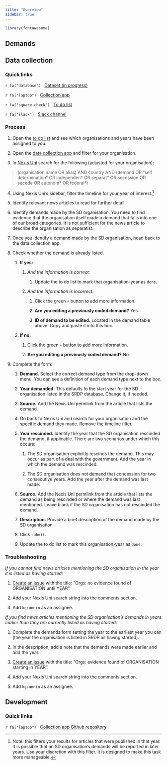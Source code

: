 ```yaml
---
title: "Overview"
sidebar: true
---
```


```r
library(fontawesome)
```

## Demands

## Data collection

### Quick links

`r fa("database")`   [Dataset (in progress)](https://docs.google.com/spreadsheets/d/10xqTzgD1O-lVC_tMKyk0pjQNIpTeykhlOj7VllvOfx4/edit#gid=0)

`r fa("laptop")`   [Collection app](https://hgoers.shinyapps.io/SRDP_demands_app/)

`r fa("square-check")`   [To do list](https://docs.google.com/spreadsheets/d/1OrEXud6ZejbCzY_-1AkLnMoq3niH-_qyr5CxTzM5olk/edit#gid=0)

`r fa("slack")`   [Slack channel](https://fragprojectco-xiy4179.slack.com/archives/C03AKSE5JVD)

### Process

1.  Open the [to do list](https://docs.google.com/spreadsheets/d/1OrEXud6ZejbCzY_-1AkLnMoq3niH-_qyr5CxTzM5olk/edit#gid=0) and see which organisations and years have been assigned to you.

2.  Open the [data collection app](https://hgoers.shinyapps.io/SRDP_demands_app/) and filter for your organisation.

3.  In [Nexis Uni](https://advance-lexis-com.proxy-um.researchport.umd.edu/bisacademicresearchhome?crid=de8a818a-316f-426e-a73f-b397ca2d4402&pdmfid=1516831&pdisurlapi=true) search for the following (adjusted for your organisation):

> (organisation name OR alias) AND country AND (demand OR "self determination" OR independen\* OR separat\* OR secession OR secede OR autonom\* OR federal\*)

4.  Using Nexis Uni's sidebar, filter the timeline for your year of interest.[^1]

[^1]: Note: this filters your results for articles that were published in that year. It is possible that an SD organisation's demands will be reported in later years. Use your discretion with this filter. It is designed to make this task more manageable.

5.  Identify relevant news articles to read for further detail.

6.  Identify demands made by the SD organisation. You need to find evidence that the organisation itself made a demand that falls into one of our broad categories. It is not sufficient for the news article to describe the organisation as separatist.

7.  Once you identify a demand made by the SD organisation, head back to the data collection app.

8.  Check whether the demand is already listed.

    1.  **If yes:**

        1.  *And the information is correct:*

            1.  Update the to do list to mark that organisation-year as `done`.

        2.  *And the information is incorrect:*

            1.  Click the green `+` button to add more information.

            2.  **Are you editing a previously coded demand?** Yes.

            3.  **ID of demand to be edited.** Located in the demand table above. Copy and paste it into this box.

    2.  **If no:**

        1. Click the green `+` button to add more information.

        2. **Are you editing a previously coded demand?** No.

9.  Complete the form:

    1.  **Demand.** Select the correct demand type from the drop-down menu. You can see a definition of each demand type next to the box.

    2.  **Year demanded.** This defaults to the start year for the SD organisation listed in the SRDP database. Change it, if needed.

    3.  **Source.** Add the Nexis Uni permlink from the article that lists the demand.

    4.  Go back to Nexis Uni and search for your organisation and the specific demand they made. Remove the timeline filter.

    5.  **Year rescinded.** Identify the year that the SD organisation rescinded the demand, if applicable. There are two scenarios under which this occurs:

        1.  The SD organisation explicitly rescinds the demand. This may occur as part of a deal with the government. Add the year in which the demand was rescinded.

        2.  The SD organisation does not demand that concession for two consecutive years. Add the year after the demand was last made.

    6.  **Source.** Add the Nexis Uni permlink from the article that lists the demand as being rescinded or where the demand was last mentioned. Leave blank if the SD organisation has not rescinded the demand. 

    7.  **Description.** Provide a brief description of the demand made by the SD organisation.

    8.  Click `submit`.
    
    9.  Update the to do list to mark this organisation-year as `done`. 
    
### Troubleshooting

*If you cannot find news articles mentioning the SD organisation in the year it is listed as having started:*

1.    [Create an issue](https://github.com/Fragmentation-Project/SRDP_data/issues) with the title: "Orgs: no evidence found of ORGANISATION until YEAR".

2.    Add your Nexis Uni search string into the comments section.  

3.    Add `kgcunnin` as an assignee.

*If you find news articles mentioning the SD organisation's demands in years earlier than they are currently listed as having started:*

1.    Complete the demands form setting the year to the earliest year you can (the year the organisation is listed in SRDP as having started).

2.    In the description, add a note that the demands were made earlier and add the year. 

3.    [Create an issue](https://github.com/Fragmentation-Project/SRDP_data/issues) with the title: "Orgs: evidence found of ORGANISATION starting in YEAR".

4.    Add your Nexis Uni search string into the comments section.  

5.    Add `kgcunnin` as an assignee.

## Development

### Quick links

`r fa("laptop")`   [Collection app Github repository](https://github.com/Fragmentation-Project/SRDP_demands_app)


